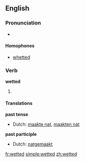 ==English==

===Pronunciation===
*{{IPA|/'wεtəd/}}

====Homophones====
*[[whetted]]

===Verb===
'''wetted'''

# {{past of| to [[wet]]}}

====Translations====
'''past tense'''
*Dutch: [[maakte nat]], [[maakten nat]]
'''past participle'''
*Dutch: [[natgemaakt]]

[[fr:wetted]]
[[simple:wetted]]
[[zh:wetted]]